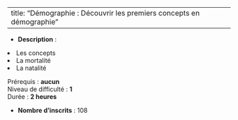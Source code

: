 
---
title: "Démographie : Découvrir les premiers concepts en démographie"
---


- **Description** : <ol>
<li>Les concepts</li>
<li>La mortalité</li>
<li>La natalité</li>
</ol>
<p>Prérequis : <strong>aucun</strong><br>Niveau de difficulté : <strong>1</strong><br>Durée : <strong>2 heures</strong></p>
- **Nombre d'inscrits** : 108
